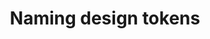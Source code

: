 ---
title: Naming design tokens
url: https://uxdesign.cc/naming-design-tokens-9454818ed7cb
published: 27.01.2022
category: design
excerpt: How to effectively name your design tokens in a systematic and future-proof way.
---